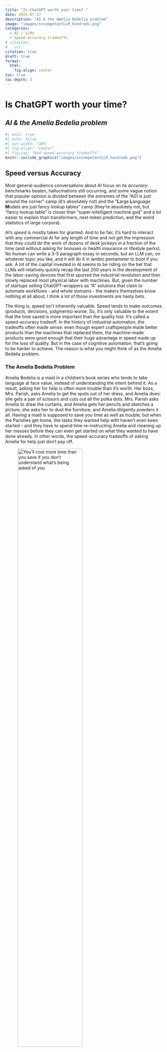 ```yaml
---
title: "Is ChatGPT worth your time? "
date: 2025-07-27
description: "AI & the Amelia Bedelia problem"
image: "images/incompetentLLM_hundreds.png"
categories:
  - AI / LLMs
  - Speed-accuracy tradeoffs
# citation: 
#   url: 
citation: true
draft: true
format:
  html:
    fig-align: center
toc: true
toc-depth: 3
---
```


# Is ChatGPT worth your time? 
## *AI & the Amelia Bedelia problem*


```r
#| eval: true
#| echo: false
#| out-width: "40%"
#| fig-align: "center"
#| fig-cap: "Bad speed-accuracy tradeoffs"
knitr::include_graphics("images/incompetentLLM_hundreds.png")
```

## Speed versus Accuracy

Most general-audience conversations about AI focus on its *accuracy*: benchmarks beaten, hallucinations still occurring, and some vague notion 
that popular opinion is divided between the extremes of the "AGI is just around the corner" camp (it's absolutely not) 
and the "**L**arge **L**anguage **M**odels are just fancy lookup tables" camp (they're absolutely not, but "fancy lookup table" is closer than "super-intelligent 
machine god" and a lot easier to explain than transformers, next-token prediction, and the weird statistics of large corpora). 

AI's *speed* is mostly taken for granted. And to be fair, it's hard to interact with any commercial AI for any length of time and not get the impression 
that they could do the work of dozens of desk jockeys in a fraction of the time (and without asking for bonuses or health insurance or lifestyle perks). 
No human can write a 3-5 paragraph essay in seconds; but an LLM can, on whatever topic you like, and it will do it in iambic pentameter to boot if you ask.
A lot of the capital invested in AI seems to be riding on the bet that LLMs will relatively quickly recap the last 200 years in the development of the 
labor-saving devices that first spurred the industrial revolution and then slowly replaced most physical labor with machines. But, given the number of startups 
selling ChatGPT-wrappers as "A" solutions that claim to automate workflows - and whole domains - the makers themselves know nothing at all about, 
I think a lot of those investments are hasty bets. 

The thing is, speed isn't inherently valuable. Speed tends to make outcomes (products, decisions, judgments) worse. So, it's only valuable to the extent 
that the time saved is more important than the quality lost. It's called a speed-accuracy tradeoff. In the history of industrial automation, the tradeoffs 
often made sense: even though expert craftspeople made better products than the machines that replaced them, the machine-made products were good enough that 
their huge advantage in speed made up for the loss of quality. But in the case of cognitive automation, that's going to be harder to achieve. The reason is 
what you might think of as the Amelia Bedelia problem. 

### The Amelia Bedelia Problem

Amelia Bedelia is a maid in a children's book series who tends to take language at face value, instead of understanding the intent behind it. As a result, 
asking her for help is often more trouble than it's worth. Her boss, Mrs. Parish, asks Amelia to get the spots out of her dress, and Amelia does: she gets 
a pair of scissors and cuts out all the polka dots. Mrs. Parish asks Amelia to draw the curtains, and Amelia gets her pencils and sketches a picture; she asks 
her to dust the furniture, and Amelia diligently powders it all. Having a maid is supposed to save you time as well as trouble, but when the Parishes get home, 
the tasks they wanted help with haven't even been started - and they have to spend time re-instructing Amelia and cleaning up her messes before they can even 
get started on what they wanted to have done already. In other words, the speed-accuracy tradeoffs of asking Amelia for help just don't pay off.

![You'll cost more time than you save if you don't understand what's being asked of you](images/AmeliaBedelia_examples.png){width="70%"}

The speed-accuracy tradeoffs of asking LLMs for help often don't pay off either, for very similar reasons: like Amelia, *LLMs don't understand what's 
being asked of them*. The problem is that human languages are ambiguous (e.g., "drawing curtains" and "dusting furniture"), unlike formal languages 
(mathematical logics, programming languages, etc). So, figuring out *what people mean* by what they say requires some legwork. You have to compare what 
someone says to the beliefs and intentions you would expect that *specific* person to have, given the aspects of the world around them that you take to 
be most relevant to them at them at that *specific* moment (which typically includes you or whoever they're talking to, their beliefs about you, and 
often their beliefs about what you believe about them). In humans and some other species, that legwork is done by what cognitive scientists and 
philosophers of mind call "theory of mind" (ToM for short, or sometimes just "mentalizing"). Language is just one part of ToM. The more critical part, 
which doesn't require language (although it can certainly help) is being able to figure out what people believe, want, and intend. That's the part that 
allows you to more quickly and accurately coordinate (beliefs-goals-behaviors) with them, and probably what ToM evolved to do. Without ToM, the 
speed-accuracy tradeoffs of asking / offering help probably wouldn't pay off. 

### Theory of mind makes humans really good at efficiently communicating intentions

Suppose your spouse is going to grill chicken, and calls out "would you grab the bag of charcoal from the bottom shelf in the basement pantry?" 
The bag of charcoal you see on the bottom shelf is almost empty, but you see a new bag on the top shelf. What do you do? Because of ToM, you don't 
have to spend time cross-checking the mismatch with them. You can see that there's not enough charcoal in the bag they mentioned to make grill with. 
You also know your pantry doesn't have more bags of charcoal than these two, and ToM tells you that like most people, they'd want to use up one before 
opening the other. You know that they weren't looking at what you're seeing down here in the basement, so ToM tells you that they must not have known 
that bottom bag didn't have enough chips - or they may have forgotten, or simply wanted to remind you there was an old bag to use up before opening another. 
And because of ToM, you know that *regardless of what they said*, their *goal* is to grill chicken. So, ToM tells you to bring *both* bags of charcoal, ensuring 
that they have enough to grill the chicken, and can use up the one that's almost empty before opening the new one. That understanding of how to respond to 
your spouse's request isn't something that's decodable from just the language they used.

But what's critical from a speed-accuracy perspective is that because your spouse can trust you to make those judgments yourself, they don't feel the need 
to spend time specifying them in advance, and don't expect you to spend time asking for clarification, either. If they couldn't be sure you'd understand 
what they wanted, it might have turned out to be faster to go get the chocolate chips themselves than to spend extra time and effort trying to shout 
clarifications back and forth on the basement stairs, or trying to give exhaustive instructions from the outset ("I need about 30 or 40 briquettes, so check 
whether the open bag on the bottom shelf has enough, and bring it if it does; otherwise bring the unopened bag on the top shelf too"). ToM makes humans very 
very good at managing these kinds of speed-accuracy tradeoffs when we're collaborating with others, in a way that LLMs are not.

### LLMs don't have theory of mind and don't understand either the problem you're trying to solve or what would count as a solution for you

Since we can't rely on LLMs to do ToM reasoning, we have to be extra specific. But it's a weird, Amelia-Bedelia kind of specificity that becomes incredibly 
difficult to get right whenever projects are relatively complex or niche. Anyone who has interacted with any commercial AI in a serious way has encountered 
something like it. This reddit post puts it in a nutshell: 

![LLMs don't understand either the problem you're trying to solve or what would count as a solution for you](images/slop_vibeCoding.jpeg){width="40%"}

The lesson here is that any request you make to an LLM is going to involve spending time on some combination of (1) explaining yourself in exhaustive 
detail (relative to what you'd need to do for another non-Amelia human) in order to ensure the LLM has enough context to give a useful answer, (2) crosschecking 
the LLM's responses to catch hallucinations, (3) re-prompting to try to tweak not-quite-right-output, and occasionally (4) dealing with things like its weird
 alternations between apologizing for an absurd mistake (as it proceeds to make another absurd mistake) and denying that it's made any mistakes at all. 

All of the time you spend doing that has to be subtracted from the time you "saved" by asking it for help in the first place. And that's before you even 
start to account for all the time you and everyone else will have to waste on problems caused by other people using AI to either deliberately pump out 
bullshit, or simply using it without enough concern for getting high-quality/accurate output. In short, once you add up all of those inefficiencies, it's 
much less clear that AI is going to save you any time, much less beat the speed-accuracy tradeoffs.

To be clear, I'm not saying that there won't be *any* use-cases where AI has good speed-accuracy tradeoffs: it will consistently save time in some contexts, 
just like it's consistently accurate in some contexts. For instance, OpenAI's o4 model has never given me regex code that doesn't work, which is consistent 
with the general pattern of people finding it pretty useful for coding & programming - at least simple/small-scale coding. 

What I'm saying is that when an LLM is worth your time, it won't be because they've replaced human expertise. It will be because the solutions to the problem 
are so commonly known that the LLM will be able to find them without understanding either the problem you're trying to solve or what would count as a solution 
for you. 

But if the problem you're trying to solve is the kind where you'd balk if someone said "let's send Amelia Bedelia to ask the experts what they think we should do", 
you should also balk at someone suggesting you rely too much on an LLM. 
